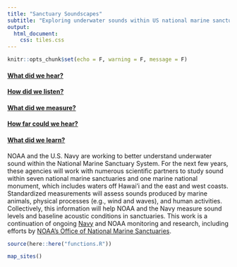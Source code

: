 ```yaml
---
title: "Sanctuary Soundscapes"
subtitle: "Exploring underwater sounds within US national marine sanctuaries"
output:
  html_document:
    css: tiles.css
---
```


```r
knitr::opts_chunk$set(echo = F, warning = F, message = F)
```

<div class="tiles">
<div class="tile-what overlay-tile">
  <a href="q_what-hear.html"> 
  <h4>What did we hear?</h4>
  </a>
  </div>
<div class="tile-listen">
  <a href="q_how-listen.html">
  <h4>How did we listen?</h4>
  </a>
  </div>
<div class="tile-measure">
  <a href="q_what-measure.html"> 
  <h4>What did we measure?</h4>
  </a>
  </div>
<div class="tile-far">
  <a href="q_how-far.html"> 
  <h4>How far could we hear?</h4>
  </a>
  </div>
<div class="tile-learn">
  <a href="q_what-learn.html">
  <h4>What did we learn?</h4>
  </a>
  </div>
</div>
NOAA and the U.S. Navy are working to better understand underwater sound within the National Marine Sanctuary System. For the next few years, these agencies will work with numerous scientific partners to study sound within seven national marine sanctuaries and one marine national monument, which includes waters off Hawai'i and the east and west coasts. Standardized measurements will assess sounds produced by marine animals, physical processes (e.g., wind and waves), and human activities. Collectively, this information will help NOAA and the Navy measure sound levels and baseline acoustic conditions in sanctuaries. This work is a continuation of ongoing [Navy](https://www.navy.mil) and NOAA monitoring and research, including efforts by [NOAA's Office of National Marine Sanctuaries](https://sanctuaries.noaa.gov).


```r
source(here::here("functions.R"))

map_sites()
```

